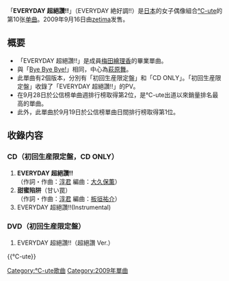 {{unreferenced|time=2012-01-29T03:25:07+00:00}}
{{Infobox Single
| Name           = EVERYDAY 超絕讚!!
| Cover          = C-ute - Everyday Zekkouchou Lim.jpg
| Artist         = [[℃-ute|℃-ute]]
| Album          = [[SHOCKING_5|SHOCKING 5]]
| A-side         = EVERYDAY 超絕讚!!
| B-side         = 甜蜜陷阱
| Released       = 2009年9月16日
| Format         = [[单曲|单曲]]
| Recorded       = 2009年<br/>{{JPN}}
| Genre          = [[J-POP|J-POP]]
| Lenght         =
| Label          = [[zetima|zetima]]
| Writer         = [[淳君|淳君]]
| Producer       = [[淳君|淳君]]
| Certification  = 
| Chart position = * 週間最高排名第2位<small>（[[Oricon公信榜|Oricon]]）</small> 
* 最高1位
| Last single    = [[捎來夏日問候|捎來夏日問候]]<br/>（2009年）
| This single    = '''EVERYDAY 超絕讚!!'''<br/>（2009年）
| Next single    = [[SHOCK!|SHOCK!]]<br/>（2010年）
| Misc           =
}}

「'''EVERYDAY 超絕讚!!'''」（EVERYDAY 絶好調!!）是[[日本|日本]]的女子偶像組合[[℃-ute|℃-ute]]的第10张[[单曲|单曲]]。2009年9月16日由[[zetima|zetima]]发售。

== 概要 ==
* 「EVERYDAY 超絕讚!!」是成員[[梅田繪理香|梅田繪理香]]的畢業單曲。
* 與「[[Bye_Bye_Bye!|Bye Bye Bye!]]」相同，中心為[[萩原舞_(歌手)|萩原舞]]。
* 此單曲有2個版本，分別有「初回生産限定盤」和「CD ONLY」。「初回生産限定盤」收錄了「EVERYDAY 超絕讚!!」的PV。
* 在9月28日於公信榜单曲週排行榜取得第2位，是℃-ute出道以來銷量排名最高的單曲。
* 此外，此單曲於9月19日於公信榜單曲日間排行榜取得第1位。


== 收錄内容 ==
===CD（初回生産限定盤，CD ONLY）===
# '''EVERYDAY 超絕讚!!'''<br/>（作詞・作曲：[[淳君|淳君]] 編曲：[[大久保薫|大久保薫]]）
# '''甜蜜陷阱'''（甘い罠）<br/>（作詞・作曲：[[淳君|淳君]] 編曲：[[板垣祐介|板垣祐介]]）
# EVERYDAY 超絕讚!!(Instrumental)

===DVD（初回生産限定盤）===
# EVERYDAY 超絕讚!!（超絕讚 Ver.）


{{℃-ute}}

{{DEFAULTSORT:EVERYDAY Zekkouchou}}
[[Category:℃-ute歌曲|Category:℃-ute歌曲]]
[[Category:2009年單曲|Category:2009年單曲]]
